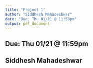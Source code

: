 ```yaml
---
title: "Project 1"
author: "Siddhesh Mahadeshwar"
date: "Due: Thu 01/21 @ 11:59pm"
output: pdf_document
---
```


## Due: Thu 01/21 @ 11:59pm
## Siddhesh Mahadeshwar


